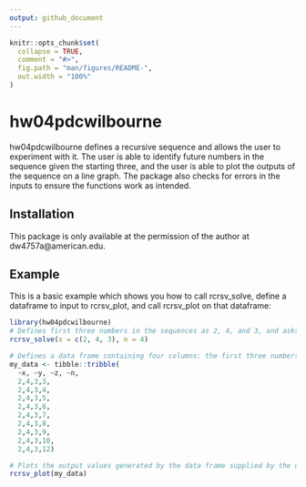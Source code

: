 ```yaml
---
output: github_document
---
```


<!-- README.md is generated from README.Rmd. Please edit that file -->

```r
knitr::opts_chunk$set(
  collapse = TRUE,
  comment = "#>",
  fig.path = "man/figures/README-",
  out.width = "100%"
)
```

# hw04pdcwilbourne

<!-- badges: start -->
<!-- badges: end -->

hw04pdcwilbourne defines a recursive sequence and allows the user to experiment with it. The user is able to identify future numbers in the sequence given the starting three, and the user is able to plot the outputs of the sequence on a line graph. The package also checks for errors in the inputs to ensure the functions work as intended.

## Installation

This package is only available at the permission of the author at dw4757a@american.edu.

## Example

This is a basic example which shows you how to call rcrsv_solve, define a dataframe to input to rcrsv_plot, and call rcrsv_plot on that dataframe:

```r
library(hw04pdcwilbourne)
# Defines first three numbers in the sequences as 2, 4, and 3, and asks to find the 4th number in the sequence.
rcrsv_solve(x = c(2, 4, 3), n = 4)

# Defines a data frame containing four columns: the first three numbers in the sequence, and then the number to find in the sequence
my_data <- tibble::tribble(
  ~x, ~y, ~z, ~n,
  2,4,3,3,
  2,4,3,4,
  2,4,3,5,
  2,4,3,6,
  2,4,3,7,
  2,4,3,8,
  2,4,3,9,
  2,4,3,10,
  2,4,3,12)

# Plots the output values generated by the data frame supplied by the user
rcrsv_plot(my_data)
```



